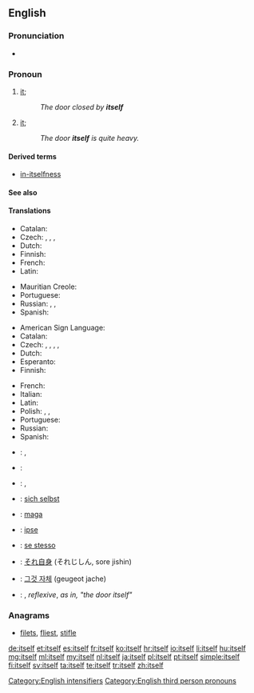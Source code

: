 ==English==

===Pronunciation===
* {{audio|en-us-itself.ogg|Audio (US)}}
*: {{rhymes|ɛlf}}

===Pronoun===
{{en-pron|desc=the third person singular, neuter, personal pronoun|the reflexive form of|it|masculine|himself|feminine|herself|plural|themselves}}

# {{reflexive}} [[it]]; {{non-gloss definition|A thing as the object of a verb or preposition that also appears as the subject}}
#: ''The door closed by '''itself'''''
# {{context|emphatic}} [[it]]; {{non-gloss definition|used to intensify the subject, especially to emphasize that it is the only participant in the predicate}}
#: ''The door '''itself''' is quite heavy.''

====Derived terms====
* [[in-itselfness]]

====See also====
{{English personal pronouns}}

====Translations====
{{trans-top|(reflexive) it}}
* Catalan: {{t+|ca|es}}
* Czech: {{t+|cs|sám}}, {{t+|cs|se}}, {{t+|cs|sebe}}, {{t-|cs|sám sebe}}
* Dutch: {{t+|nl|zichzelf}}
* Finnish: {{t+|fi|itsensä}}
* French: {{t+|fr|se}}
* Latin: {{t-|la|ipsum}}
{{trans-mid}}
* Mauritian Creole: {{tø|mfe|limem}}
* Portuguese: {{t+|pt|se}}
* Russian: {{t+|ru|-ся|tr=-sja|sc=Cyrl}}, {{t+|ru|себя|alt=себя́|tr=sebjá|sc=Cyrl}}, {{t-|ru|сам себя|alt=сам себя́|tr=sam sebjá|sc=Cyrl}}
* Spanish: {{t+|es|se}}
{{trans-bottom}}

{{trans-top|(emphatic) it}}
* American Sign Language: {{tø|ase|A@Chesthigh SmallFrontandback}}
* Catalan: {{t-|ca|mateix}}
* Czech: {{t+|cs|sám}}, {{t-|cs|samotný}}, {{t-|cs|o sobě}}, {{t-|cs|sám o sobě}}, {{t-|cs|jako takový}}
* Dutch: {{t+|nl|zelf}}
* Esperanto: {{t+|eo|mem}}
* Finnish: {{t+|fi|itse}}
{{trans-mid}}
* French: {{t+|fr|soi-même}}
* Italian: {{t|it|se stesso|m}}
* Latin: {{t-|la|ipsum}}
* Polish: {{t+|pl|sam|m}},  {{t+|pl|samo|n}},  {{t-|pl|sama|f}}
* Portuguese: {{t-|pt|si mesmo}}
* Russian: {{t+|ru|сам|tr=sam|sc=Cyrl}}
* Spanish: {{t-|es|sí mismo}}
{{trans-bottom}}

{{checktrans-top}}
* {{ttbc|Arabic}}: {{Arab|[[نفسه]]}} {{IPAchar|(nafsáhu)}} {{m}}, {{Arab|[[نفسها]]}} {{IPAchar|(nafsúha)}} {{f}}
* {{ttbc|cmn}}: {{t|cmn|它本身|tr=tā běn shēn}}
* {{ttbc|Esperanto}}: {{t+|eo|si}}, {{t+|eo|mem}}
* {{ttbc|German}}: [[sich selbst]]
* {{ttbc|Hungarian}}: [[maga]]
{{trans-mid}}
* {{ttbc|ia}}: [[ipse]]
* {{ttbc|Italian}}: [[se stesso]]
* {{ttbc|Japanese}}: [[それ自身]] (それじしん, sore jishin)
* {{ttbc|Korean}}: [[그것 자체]] (geugeot jache)
* {{ttbc|Swedish}}: {{t+|sv|sig}}, {{t-|sv|sig själv}} ''reflexive'', {{t-|sv|i sig}} ''as in, "the door itself"''
{{trans-bottom}}

===Anagrams===
* [[filets#English|filets]], [[fliest#English|fliest]], [[stifle#English|stifle]]

[[Category:English intensifiers]]
[[Category:English third person pronouns]]

[[de:itself]]
[[et:itself]]
[[es:itself]]
[[fr:itself]]
[[ko:itself]]
[[hr:itself]]
[[io:itself]]
[[li:itself]]
[[hu:itself]]
[[mg:itself]]
[[ml:itself]]
[[my:itself]]
[[nl:itself]]
[[ja:itself]]
[[pl:itself]]
[[pt:itself]]
[[simple:itself]]
[[fi:itself]]
[[sv:itself]]
[[ta:itself]]
[[te:itself]]
[[tr:itself]]
[[zh:itself]]